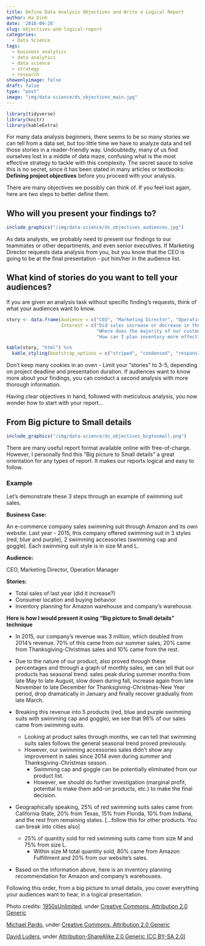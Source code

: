```yaml
---
title: Define Data Analysis Objectives and Write a Logical Report
author: Ha Dinh
date: '2016-09-28'
slug: objectives-and-logical-report
categories:
  - Data Science
tags:
  - business analytics
  - data analytics
  - data science
  - strategy
  - research
showonlyimage: false
draft: false
type: "post"
image: "img/data-science/ds_objectives_main.jpg"
---
```


```r
library(tidyverse)
library(knitr)
library(kableExtra)
```

For many data analysis beginners, there seems to be so many stories we can tell from a data set, but too little time we have to analyze data and tell those stories in a reader-friendly way. Undoubtedly, many of us find ourselves lost in a middle of data maze, confusing what is the most effective strategy to tackle with this complexity. The secret sauce to solve this is no secret, since it has been stated in many articles or textbooks: **Defining project objectives** before you proceed with your analysis.

There are many objectives we possibly can think of. If you feel lost again, here are two steps to better define them.

## **Who will you present your findings to?** 

```r
include_graphics("/img/data-science/ds_objectives_audiences.jpg")
```

As data analysts, we probably need to present our findings to our teammates or other departments, and even senior executives. If Marketing Director requests data analysis from you, but you know that the CEO is going to be at the final presentation - put him/her in the audience list.

## **What kind of stories do you want to tell your audiences?**

If you are given an analysis task without specific finding's requests, think of what your audiences want to know.

```r
story <- data.frame(Audience = c("CEO", "Marketing Director", "Operation Manager"),
                    Interest = c("Did sales increase or decrease in the last 2 years? How much revenue we have earned from the beginning of this year? Did sales show a consistent trend over time?",
                                 "Where does the majority of our customers come from? Which products did we sell the most? Where was product A sold the most? Which products should we stop selling? Are there any opportunities for new products?",
                                 "How can I plan inventory more effectively? How many products should I put in warehouse A and B?"))

kable(story, "html") %>% 
  kable_styling(bootstrap_options = c("striped", "condensed", "responsive"))
```

Don't keep many cookies in an oven - Limit your "stories" to 3-5, depending on project deadline and presentation duration. If audiences want to know more about your findings, you can conduct a second analysis with more thorough information.

Having clear objectives in hand, followed with meticulous analysis, you now wonder how to start with your report...

## **From Big picture to Small details**

```r
include_graphics("/img/data-science/ds_objectives_bigtosmall.png")
```

There are many useful report format available online with free-of-charge. However, I personally find this "Big picture to Small details" a great orientation for any types of report. It makes our reports logical and easy to follow.

### **Example**

Let's demonstrate these 3 steps through an example of swimming suit sales.

**Business Case:**

An e-commerce company sales swimming suit through Amazon and its own website. Last year - 2015, this company offered swimming suit in 3 styles (red, blue and purple), 2 swimming accessories (swimming cap and goggle). Each swimming suit style is in size M and L.

**Audience:**

CEO, Marketing Director, Operation Manager

**Stories:**

- Total sales of last year (did it increase?)
- Consumer location and buying behavior
- Inventory planning for Amazon warehouse and company's warehouse.

**Here is how I would present it using "Big picture to Small details" technique** 

- In 2015, our company's revenue was 3 million, which doubled from 2014's revenue. 70% of this came from our summer sales, 20% came from Thanksgiving-Christmas sales and 10% came from the rest.


- Due to the nature of our product, also proved through these percentages and through a graph of monthly sales, we can tell that our products has seasonal trend: sales peak during summer months from late May to late August, slow down during fall, increase again from late November to late December for Thanksgiving-Christmas-New Year period, drop dramatically in January and finally recover gradually from late March.


- Breaking this revenue into 5 products (red, blue and purple swimming suits with swimming cap and goggle), we see that 96% of our sales came from swimming suits. 
  - Looking at product sales through months, we can tell that swimming suits sales follows the general seasonal trend proved previously. 
  - However, our swimming accessories sales didn't show any improvement in sales since 2014 even during summer and Thanksgiving-Christmas season.
    - Swimming cap and goggle can be potentially eliminated from our product list. 
    - However, we should do further investigation (marginal profit, potential to make them add-on products, etc.) to make the final decision.


- Geographically speaking, 25% of red swimming suits sales came from California State, 20% from Texas, 15% from Florida, 10% from Indiana, and the rest from remaining states. [...follow this for other products. You can break into cities also]
  - 25% of quantity sold for red swimming suits came from size M and 75% from size L.
    - Within size M total quantity sold, 80% came from Amazon Fulfillment and 20% from our website's sales.


- Based on the information above, here is an inventory planning recommendation for Amazon and company's warehouses.

Following this order, from a big picture to small details, you cover everything your audiences want to hear, in a logical presentation.

Photo credits: 
[1950sUnlimited](https://www.flickr.com/photos/blakta2), under [Creative Commons, Attribution 2.0 Generic](https://creativecommons.org/licenses/by/2.0/)

[Michael Pardo](https://www.flickr.com/photos/michaelpardo/), under [Creative Commons, Attribution 2.0 Generic](https://creativecommons.org/licenses/by/2.0/)

[David Luders](https://www.flickr.com/people/42988571@N08/), under [Attribution-ShareAlike 2.0 Generic (CC BY-SA 2.0)](https://creativecommons.org/licenses/by-sa/2.0/)